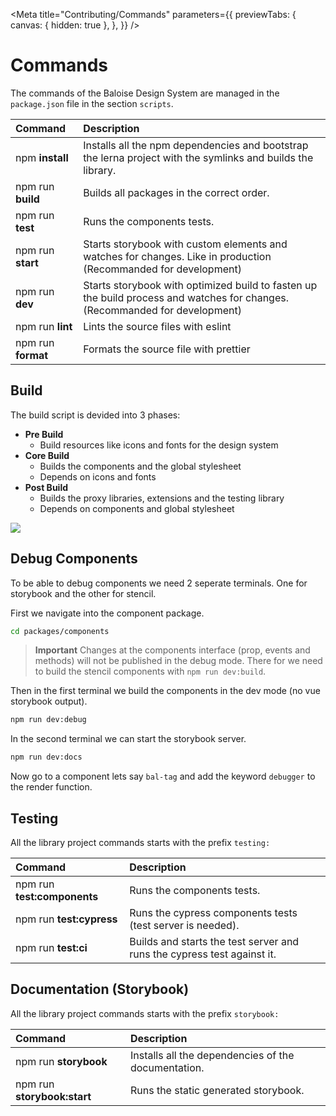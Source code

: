 
<Meta
  title="Contributing/Commands"
  parameters={{
    previewTabs: {
      canvas: { hidden: true },
    },
  }}
/>

# Commands

The commands of the Baloise Design System are managed in the `package.json` file in the section `scripts`.

| Command            | Description                                                                                                                 |
| :----------------- | :-------------------------------------------------------------------------------------------------------------------------- |
| npm **install**    | Installs all the npm dependencies and bootstrap the lerna project with the symlinks and builds the library.                 |
| npm run **build**  | Builds all packages in the correct order.                                                                                   |
| npm run **test**   | Runs the components tests.                                                                                                  |
| npm run **start**  | Starts storybook with custom elements and watches for changes. Like in production (Recommanded for development)             |
| npm run **dev**    | Starts storybook with optimized build to fasten up the build process and watches for changes. (Recommanded for development) |
| npm run **lint**   | Lints the source files with eslint                                                                                          |
| npm run **format** | Formats the source file with prettier                                                                                       |

## Build

The build script is devided into 3 phases:

- **Pre Build**
  - Build resources like icons and fonts for the design system
- **Core Build**
  - Builds the components and the global stylesheet
  - Depends on icons and fonts
- **Post Build**
  - Builds the proxy libraries, extensions and the testing library
  - Depends on components and global stylesheet


<img src={BuildImage} />

## Debug Components

To be able to debug components we need 2 seperate terminals. One for storybook and the other for stencil.

First we navigate into the component package.

```bash
cd packages/components
```

> **Important**
> Changes at the components interface (prop, events and methods) will not be published in the debug mode. There for we need to build the stencil components with `npm run dev:build`.

Then in the first terminal we build the components in the dev mode (no vue storybook output).

```bash
npm run dev:debug
```

In the second terminal we can start the storybook server.

```bash
npm run dev:docs
```

Now go to a component lets say `bal-tag` and add the keyword `debugger` to the render function.

## Testing

All the library project commands starts with the prefix `testing:`

| Command                     | Description                                                             |
| :-------------------------- | :---------------------------------------------------------------------- |
| npm run **test:components** | Runs the components tests.                                              |
| npm run **test:cypress**    | Runs the cypress components tests (test server is needed).              |
| npm run **test:ci**         | Builds and starts the test server and runs the cypress test against it. |

## Documentation (Storybook)

All the library project commands starts with the prefix `storybook:`

| Command                     | Description                                         |
| :-------------------------- | :-------------------------------------------------- |
| npm run **storybook**       | Installs all the dependencies of the documentation. |
| npm run **storybook:start** | Runs the static generated storybook.                |

<bal-doc-github link="/stories/contributing/04-commands.stories.mdx"></bal-doc-github>
